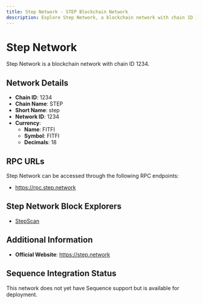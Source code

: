 ```yaml
--- 
title: Step Network - STEP Blockchain Network
description: Explore Step Network, a blockchain network with chain ID 1234. Learn about its native currency, FITFI, and how to interact with the network.
---
```


# Step Network

Step Network is a blockchain network with chain ID 1234.

## Network Details

- **Chain ID**: 1234
- **Chain Name**: STEP
- **Short Name**: step
- **Network ID**: 1234
- **Currency**: 
  - **Name**: FITFI
  - **Symbol**: FITFI
  - **Decimals**: 18

## RPC URLs

Step Network can be accessed through the following RPC endpoints:

- https://rpc.step.network

## Step Network Block Explorers

- [StepScan](https://stepscan.io)

## Additional Information

- **Official Website**: https://step.network

## Sequence Integration Status

This network does not yet have Sequence support but is available for deployment.
